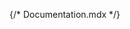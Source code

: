 {/* Documentation.mdx */}


<Meta isTemplate />

<Title class={"spectrum-Heading"} />
<Subtitle />
<Description />

<Canvas story={{
    inline: true,
    autoplay: true,
}} />

## Properties

The component supports the following variants and states:

<Controls />


## Examples

<Stories includePrimary={false} title={""} />

